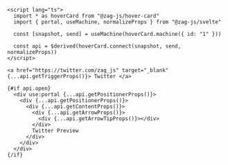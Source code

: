 ```svelte
<script lang="ts">
  import * as hoverCard from "@zag-js/hover-card"
  import { portal, useMachine, normalizeProps } from "@zag-js/svelte"

  const [snapshot, send] = useMachine(hoverCard.machine({ id: "1" }))

  const api = $derived(hoverCard.connect(snapshot, send, normalizeProps))
</script>

<a href="https://twitter.com/zag_js" target="_blank" {...api.getTriggerProps()}> Twitter </a>

{#if api.open}
  <div use:portal {...api.getPositionerProps()}>
    <div {...api.getPositionerProps()}>
      <div {...api.getContentProps()}>
        <div {...api.getArrowProps()}>
          <div {...api.getArrowTipProps()}></div>
        </div>
        Twitter Preview
      </div>
    </div>
  </div>
{/if}
```
